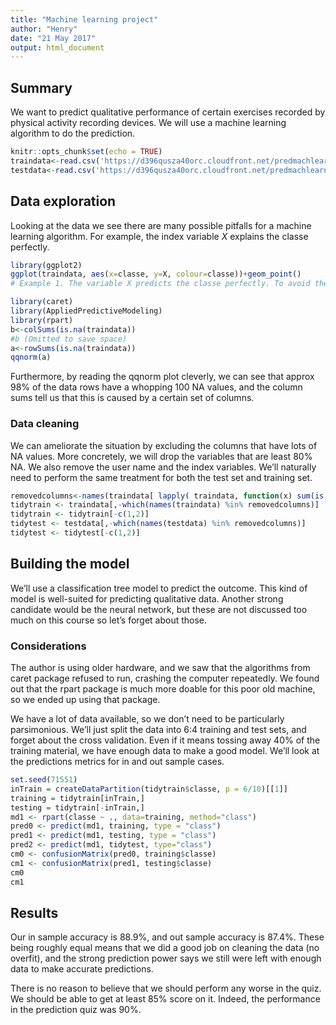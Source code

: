 ```yaml
---
title: "Machine learning project"
author: "Henry"
date: "21 May 2017"
output: html_document
---
```

## Summary
We want to predict qualitative performance of certain exercises recorded by physical activity recording devices. We will use a machine learning algorithm to do the prediction.


```r
knitr::opts_chunk$set(echo = TRUE)
traindata<-read.csv('https://d396qusza40orc.cloudfront.net/predmachlearn/pml-training.csv', na.strings=c("NA","","#DIV/0!"))
testdata<-read.csv('https://d396qusza40orc.cloudfront.net/predmachlearn/pml-testing.csv', na.strings=c("NA","","#DIV/0!"))
```
## Data exploration
Looking at the data we see there are many possible pitfalls for a machine learning algorithm. For example, the index variable $X$ explains the classe perfectly. 
```r
library(ggplot2)
ggplot(traindata, aes(x=classe, y=X, colour=classe))+geom_point()
# Example 1. The variable X predicts the classe perfectly. To avoid the machine learning from finding this detrimental pattern, we shouldn't use X in the prediction at all.
```

```r
library(caret)
library(AppliedPredictiveModeling)
library(rpart)
b<-colSums(is.na(traindata))
#b (Omitted to save space)
a<-rowSums(is.na(traindata))
qqnorm(a)
```

Furthermore, by reading the qqnorm plot cleverly, we can see that approx 98% of the data rows have a whopping 100 NA values, and the column sums tell us that this is caused by a certain set of columns.


### Data cleaning

We can ameliorate the situation by excluding the columns that have lots of NA values. More concretely, we will drop the variables that are least 80% NA. We also remove the user name and the index variables. We'll naturally need to perform the same treatment for both the test set and training set.
```r
removedcolumns<-names(traindata[ lapply( traindata, function(x) sum(is.na(x)) / length(x) ) > 0.8 ])
tidytrain <- traindata[,-which(names(traindata) %in% removedcolumns)]
tidytrain <- tidytrain[-c(1,2)]
tidytest <- testdata[,-which(names(testdata) %in% removedcolumns)]
tidytest <- tidytest[-c(1,2)]
```

## Building the model

We'll use a classification tree model to predict the outcome. This kind of model is well-suited for predicting qualitative data. Another strong candidate would be the neural network, but these are not discussed too much on this course so let's forget about those.

### Considerations

The author is using older hardware, and we saw that the algorithms from caret package refused to run, crashing the computer repeatedly. We found out that the rpart package is much more doable for this poor old machine, so we ended up using that package.

We have a lot of data available, so we don't need to be particularly parsimonious. We'll just split the data into 6:4 training and test sets, and forget about the cross validation. Even if it means tossing away 40% of the training material, we have enough data to make a good model. We'll look at the predictions metrics for in and out sample cases.
```r
set.seed(71551)
inTrain = createDataPartition(tidytrain$classe, p = 6/10)[[1]]
training = tidytrain[inTrain,]
testing = tidytrain[-inTrain,]
md1 <- rpart(classe ~ ., data=training, method="class")
pred0 <- predict(md1, training, type = "class")
pred1 <- predict(md1, testing, type = "class")
pred2 <- predict(md1, tidytest, type="class")
cm0 <- confusionMatrix(pred0, training$classe)
cm1 <- confusionMatrix(pred1, testing$classe)
cm0
cm1

```

## Results
Our in sample accuracy is 88.9%, and out sample accuracy is 87.4%. These being roughly equal means that we did a good job on cleaning the data (no overfit), and the strong prediction power says we still were left with enough data to make accurate predictions.

There is no reason to believe that we should perform any worse in the quiz. We should be able to get at least 85% score on it. Indeed, the performance in the prediction quiz was 90%.

